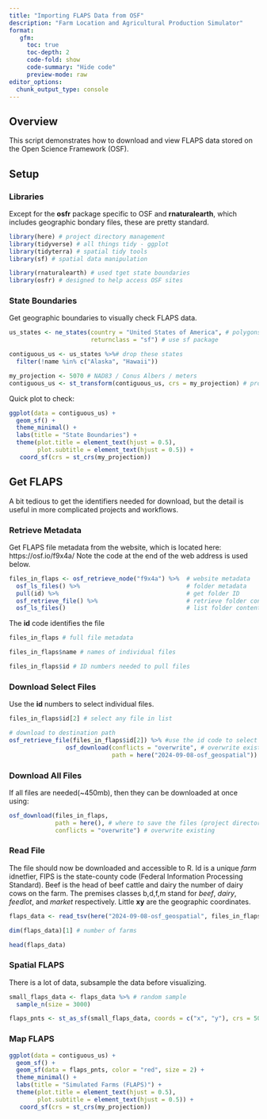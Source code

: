 ```yaml
---
title: "Importing FLAPS Data from OSF"
description: "Farm Location and Agricultural Production Simulator"
format: 
   gfm:
     toc: true
     toc-depth: 2
     code-fold: show
     code-summary: "Hide code"
     preview-mode: raw
editor_options: 
  chunk_output_type: console
---
```


## Overview  
This script demonstrates how to download and view FLAPS data stored on the Open Science Framework (OSF).   

## Setup

### Libraries  
Except for the **osfr** package specific to OSF and **rnaturalearth**, which includes geographic bondary files, these are pretty standard.  
```r
library(here) # project directory management
library(tidyverse) # all things tidy - ggplot
library(tidyterra) # spatial tidy tools
library(sf) # spatial data manipulation

library(rnaturalearth) # used tget state boundaries
library(osfr) # designed to help access OSF sites
```

### State Boundaries  
Get geographic boundaries to visually check FLAPS data.  
```r
us_states <- ne_states(country = "United States of America", # polygons
                       returnclass = "sf") # use sf package  

contiguous_us <- us_states %>%# drop these states
  filter(!name %in% c("Alaska", "Hawaii"))

my_projection <- 5070 # NAD83 / Conus Albers / meters
contiguous_us <- st_transform(contiguous_us, crs = my_projection) # project file from lat/long
```  

Quick plot  to check:
```r
ggplot(data = contiguous_us) +
  geom_sf() +
  theme_minimal() +
  labs(title = "State Boundaries") +
  theme(plot.title = element_text(hjust = 0.5),
        plot.subtitle = element_text(hjust = 0.5)) +
   coord_sf(crs = st_crs(my_projection))
```

## Get FLAPS  
A bit tedious to get the identifiers needed for download, but the detail is useful in more complicated projects and workflows.  

### Retrieve Metadata  
Get FLAPS file metadata from the website, which is located here: https://osf.io/f9x4a/ Note the code at the end of the web address is used below. 
```r
files_in_flaps <- osf_retrieve_node("f9x4a") %>%  # website metadata
  osf_ls_files() %>%                              # folder metadata
  pull(id) %>%                                    # get folder ID
  osf_retrieve_file() %>%                         # retrieve folder contents
  osf_ls_files()                                  # list folder contents
```

The **id** code identifies the file
```r
files_in_flaps # full file metadata

files_in_flaps$name # names of individual files

files_in_flaps$id # ID numbers needed to pull files
```

### Download Select Files  
Use the **id** numbers to select individual files.
```r
files_in_flaps$id[2] # select any file in list

# download to destination path
osf_retrieve_file(files_in_flaps$id[2]) %>% #use the id code to select files
                osf_download(conflicts = "overwrite", # overwrite existing file
                             path = here("2024-09-08-osf_geospatial")) # where to save
```
  
### Download All Files  
If all files are needed(~450mb), then they can be downloaded  at once using:
```r
osf_download(files_in_flaps, 
             path = here(), # where to save the files (project directory in this example)
             conflicts = "overwrite") # overwrite existing
```


### Read File    
The file should now be downloaded and accessible to R.  Id is a unique *farm* idnetfier, FIPS is the state-county code (Federal Information Processing Standard).  Beef is the head of beef cattle and dairy the number of dairy cows on the farm.  The premises classes b,d,f,m stand for *beef*, *dairy*, *feedlot*, and *market* respectively.  Little **xy** are the geographic coordinates.  
```r
flaps_data <- read_tsv(here("2024-09-08-osf_geospatial", files_in_flaps$name[2]))

dim(flaps_data)[1] # number of farms 

head(flaps_data)
```

### Spatial FLAPS  
There is a lot of data, subsample the data before visualizing.
```r
small_flaps_data <- flaps_data %>% # random sample
  sample_n(size = 3000)

flaps_pnts <- st_as_sf(small_flaps_data, coords = c("x", "y"), crs = 5070)
```

### Map FLAPS 
```r
ggplot(data = contiguous_us) +
  geom_sf() +
  geom_sf(data = flaps_pnts, color = "red", size = 2) +
  theme_minimal() +
  labs(title = "Simulated Farms (FLAPS)") +
  theme(plot.title = element_text(hjust = 0.5),
        plot.subtitle = element_text(hjust = 0.5)) +
   coord_sf(crs = st_crs(my_projection))
```



